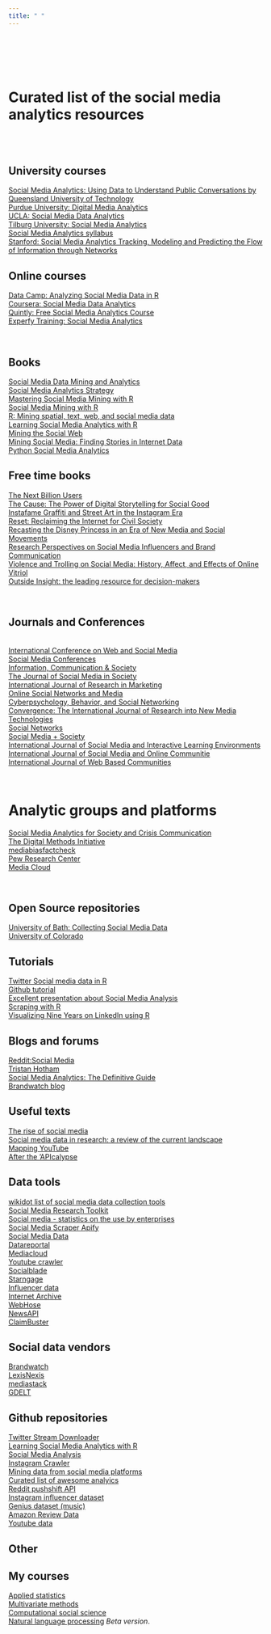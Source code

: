 ```yaml
---
title: " "
---
```


<br>
<br>
<br>
<br>


# Curated list of the social media analytics resources
<br>
<br>


## University courses


[Social Media Analytics: Using Data to Understand Public Conversations by Queensland University of Technology](https://www.futurelearn.com/courses/social-media-analytics?utm_source=RakutenMarketing&utm_medium=Affiliate&utm_campaign=3372305:Digital+Defynd&utm_content=10:1&utm_term=USNetwork&ranMID=44015&ranEAID=vedj0cWlu2Y&ranSiteID=vedj0cWlu2Y-JiJOW5RAxa.IezsIKn8vqA)
<br>
[Purdue University: Digital Media Analytics](https://www.futurelearn.com/programs/digital-media-analytics?utm_source=RakutenMarketing&utm_medium=Affiliate&utm_campaign=3372305:Digital+Defynd&utm_content=10:1&utm_term=USNetwork&ranMID=44015&ranEAID=vedj0cWlu2Y&ranSiteID=vedj0cWlu2Y-rFD..k0J1VoIFtJkHheEWQ)
<br>
[UCLA: Social Media Data Analytics ](https://ashleyrsanders.com/social-media-data-analytics-spring-2019-syllabus/)
<br>
[Tilburg University: Social Media Analytics](https://catalogus.tilburguniversity.edu/osiris_student_tiuprd/OnderwijsCatalogusSelect.do?selectie=cursus&collegejaar=2019&taal=en&cursus=800861-M-3)
<br>
[Social Media Analytics syllabus](https://comm.osu.edu/sites/default/files/AU20%20Comm%204558%20Syllabus%20Bayer.pdf)
<br>
[Stanford: Social Media Analytics Tracking, Modeling and Predicting the Flow of Information through Networks](https://snap.stanford.edu/proj/socmedia-kdd/)
<br>











## Online courses 

[Data Camp: Analyzing Social Media Data in R](https://www.datacamp.com/courses/analyzing-social-media-data-in-r)
<br>
[Coursera: Social Media Data Analytics](https://www.coursera.org/learn/social-media-data-analytics?ranMID=40328&ranEAID=vedj0cWlu2Y&ranSiteID=vedj0cWlu2Y-445AtQnqXSIP36TMlNd8bA&siteID=vedj0cWlu2Y-445AtQnqXSIP36TMlNd8bA&utm_content=10&utm_medium=partners&utm_source=linkshare&utm_campaign=vedj0cWlu2Y#syllabus)
<br>
[Quintly: Free Social Media Analytics Course](https://academy.quintly.com/courses/free-social-media-analytics)
<br>
[Experfy Training: Social Media Analytics](https://www.experfy.com/training/courses/social-media-analytics-6b828917-4d6d-4752-b19e-92aa60ee6ace)

<br>





## Books

[Social Media Data Mining and Analytics](https://www.wiley.com/en-us/Social+Media+Data+Mining+and+Analytics-p-9781118824856)
<br>
[Social Media Analytics Strategy](https://link.springer.com/book/10.1007/978-1-4842-3102-9)
<br>
[Mastering Social Media Mining with R](https://www.packtpub.com/product/mastering-social-media-mining-with-r/9781784396312)
<br>
[Social Media Mining with R](https://www.amazon.com/Social-Media-Mining-Nathan-Danneman/dp/1783281774)
<br>
[R: Mining spatial, text, web, and social media data](https://www.amazon.com/Mining-spatial-text-social-media-ebook/dp/B072XN54R9)
<br>
[Learning Social Media Analytics with R](https://www.packtpub.com/product/learning-social-media-analytics-with-r/9781787127524)
<br>
[Mining the Social Web](https://www.webpages.uidaho.edu/~stevel/504/mining-the-social-web-2nd-edition.pdf)
<br>
[Mining Social Media: Finding Stories in Internet Data](http://socialdata.site/)
<br>
[Python Social Media Analytics](https://www.packtpub.com/product/python-social-media-analytics/9781787121485)

## Free time books 

[The Next Billion Users ](https://www.amazon.com/Next-Billion-Users-Digital-Beyond/dp/0674983785)
<br>
[The Cause: The Power of Digital Storytelling for Social Good](https://www.amazon.com/Cause-Power-Digital-Storytelling-Social/dp/0615782159)
<br>
[Instafame Graffiti and Street Art in the Instagram Era](https://www.intellectbooks.com/instafame)
<br>
[Reset: Reclaiming the Internet for Civil Society](https://www.goodreads.com/book/show/51236404-reset)
<br>
[Recasting the Disney Princess in an Era of New Media and Social Movements](https://rowman.com/ISBN/9781793604019/Recasting-the-Disney-Princess-in-an-Era-of-New-Media-and-Social-Movements)
<br>
[Research Perspectives on Social Media Influencers and Brand Communication](https://rowman.com/ISBN/9781793613615/Research-Perspectives-on-Social-Media-Influencers-and-Brand-Communication)
<br>
[Violence and Trolling on Social Media: History, Affect, and Effects of Online Vitriol ](https://www.jstor.org/stable/j.ctv1b0fvrn)
<br>
[Outside Insight: the leading resource for decision-makers](https://outsideinsight.com/)

<br>

## Journals and Conferences


<br>
[International Conference on Web and Social Media](https://ojs.aaai.org/index.php/ICWSM/issue/archive)
<br>
[Social Media Conferences](https://conferenceindex.org/conferences/social-media)
<br>
[Information, Communication & Society](https://www.tandfonline.com/toc/rics20/current)
<br>
[The Journal of Social Media in Society](https://www.thejsms.org/index.php/TSMRI/index)
<br>
[International Journal of Research in Marketing](https://www.sciencedirect.com/journal/international-journal-of-research-in-marketing)
<br>
[Online Social Networks and Media](https://www.sciencedirect.com/journal/online-social-networks-and-media)
<br>
[Cyberpsychology, Behavior, and Social Networking](https://home.liebertpub.com/publications/cyberpsychology-behavior-and-social-networking/10/overview)
<br>
[Convergence: The International Journal of Research into New Media Technologies](https://journals.sagepub.com/home/con)
<br>
[Social Networks](https://www.journals.elsevier.com/social-networks)
<br>
[Social Media + Society](https://journals.sagepub.com/home/sms)
<br>
[International Journal of Social Media and Interactive Learning Environments](https://www.inderscience.com/jhome.php?jcode=ijsmile)
<br>
[International Journal of Social Media and Online Communitie](https://www.igi-global.com/journal/international-journal-social-media-online/224362#table-of-contents)
<br>
[International Journal of Web Based Communities](https://www.inderscience.com/jhome.php?jcode=ijwbc&csid=orob1f5204egv8bikst23mbvs0)

<br>




# Analytic groups and platforms

[Social Media Analytics for Society and Crisis Communication](https://social-media-analytics.org/)
<br>
[The Digital Methods Initiative](https://wiki.digitalmethods.net/Dmi/DmiAbout)
<br>
[mediabiasfactcheck](https://mediabiasfactcheck.com/)
<br> 
[Pew Research Center](https://www.pewresearch.org/)
<br>
[Media Cloud](https://mediacloud.org/)


<br>

## Open Source repositories

[University of Bath: Collecting Social Media Data](https://library.bath.ac.uk/research-software/social-media-data)
<br>
[University of Colorado](https://libguides.colorado.edu/c.php?g=740614&p=5296852)

## Tutorials

[Twitter Social media data in R](https://www.earthdatascience.org/courses/earth-analytics/get-data-using-apis/intro-to-social-media-text-mining-r/)
<br>
[Github tutorial](https://github.com/maria-pro/useR2019_tutorial)
<br> 
[Excellent presentation about Social Media Analysis](https://uoa-eresearch.github.io/HackyHour/static/tipstricks/Social%20media%20data%20-%20tips%20and%20tricks.pdf)
<br>
[Scraping with R](https://willbowditch.github.io/scraping_with_R/)
<br>
[Visualizing Nine Years on LinkedIn using R](https://towardsdatascience.com/nine-years-on-linkedin-in-data-b34047c77223)





## Blogs and forums

[Reddit:Social Media](https://www.reddit.com/r/socialmedia/)
<br>
[Tristan Hotham](https://tristanhotham.com/blog/)
<br>
[Social Media Analytics: The Definitive Guide](https://blog.loomly.com/social-media-analytics/)
<br>
[Brandwatch blog](https://www.brandwatch.com/blog/)


## Useful texts

[The rise of social media](https://ourworldindata.org/rise-of-social-media)
<br>
[Social media data in research: a review of the current landscape](https://ocean.sagepub.com/blog/social-media-data-in-research-a-review-of-the-current-landscape)
<br>
[Mapping YouTube](https://eprints.qut.edu.au/202962/1/View_of_Mapping_YouTube_First_Monday.pdf)
<br>
[After the ‘APIcalypse](https://www.tandfonline.com/doi/abs/10.1080/1369118X.2019.1637447)

## Data tools

[wikidot list of social media data collection tools](http://socialmediadata.wikidot.com/)
<br>
[Social Media Research Toolkit](https://socialmediadata.org/social-media-research-toolkit/)
<br>
[Social media - statistics on the use by enterprises](https://ec.europa.eu/eurostat/statistics-explained/index.php?title=Social_media_-_statistics_on_the_use_by_enterprises)
<br>
[Social Media Scraper Apify](https://apify.com/)
<br>
[Social Media Data](https://data.world/datasets/social-media)
<br>
[Datareportal](https://datareportal.com/)
<br>
[Mediacloud](https://mediacloud.org/)
<br>
[Youtube crawler](https://channelcrawler.com/)
<br>
[Socialblade](https://socialblade.com/)
<br>
[Starngage](https://starngage.com/app/global)
<br>
[Influencer data](https://starngage.com/app/global)
<br>
[Internet Archive](https://archive.org/)
<br>
[WebHose](https://webhose.io/)
<br>
[NewsAPI](https://newsapi.ai/)
<br>
[ClaimBuster](https://zenodo.org/record/3836810#.YMsZSUxJ0uV)




## Social data vendors


[Brandwatch](https://www.brandwatch.com/)
<br>
[LexisNexis](https://www.lexisnexis.co.uk/)
<br>
[mediastack](https://mediastack.com/)
<br>
[GDELT](https://www.gdeltproject.org/data.html)


## Github repositories

[Twitter Stream Downloader](https://github.com/mdredze/twitter_stream_downloader)
<br>
[Learning Social Media Analytics with R](https://github.com/PacktPublishing/Learning-Social-Media-Analytics-with-R)
<br>
[Social Media Analysis](https://github.com/vivek2319/SocialMediaAnalysis)
<br>
[Instagram Crawler](https://github.com/JonasSchroeder/InstaCrawlR)
<br>
[Mining data from social media platforms](https://github.com/lamthuyvo/social-media-data-scripts)
<br>
[Curated list of awesome analyics](https://github.com/0xnr/awesome-analytics)
<br>
[Reddit pushshift API](https://github.com/pushshift/api)
<br>
[Instagram influencer dataset](https://github.com/ksb2043/instagram_influencer_dataset)
<br>
[Genius dataset (music)](https://github.com/cptq/genius-expertise)
<br>
[Amazon Review Data](https://nijianmo.github.io/amazon/index.html)
<br>
[Youtube data](https://github.com/epfl-dlab/YouNiverse)

## Other




## My courses 

[Applied statistics](https://lusiki.github.io/WebStatistika/)
<br>
[Multivariate methods](https://lusiki.github.io/WebMultiVar/)
<br>
[Computational social science](https://lusiki.github.io/WebObradaPodataka/)
<br>
[Natural language processing](https://github.com/lusiki/Analiza-teksta) *Beta version*.


<br>
<br>
<br>